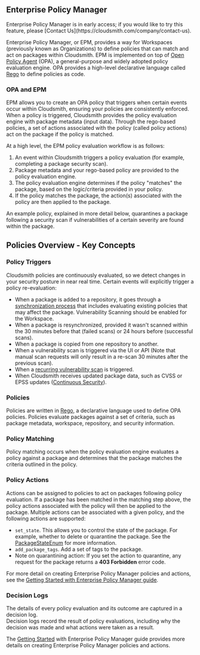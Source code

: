 
## Enterprise Policy Manager

<Note variant="note" headline="Early Access">
Enterprise Policy Manager is in early access; if you would like to try this feature, please [Contact Us](https://cloudsmith.com/company/contact-us).
</Note>

Enterprise Policy Manager, or EPM, provides a way for Workspaces (previously known as Organizations) to define policies that can match and act on packages within Cloudsmith. EPM is implemented on top of [Open Policy Agent](https://www.openpolicyagent.org/) (OPA), a general-purpose and widely adopted policy evaluation engine. OPA provides a high-level declarative language called [Rego](https://www.openpolicyagent.org/docs/latest/policy-language/) to define policies as code.

### OPA and EPM

EPM allows you to create an OPA policy that triggers when certain events occur within Cloudsmith, ensuring your policies are consistently enforced. When a policy is triggered, Cloudsmith provides the policy evaluation engine with package metadata (input data). Through the rego-based policies, a set of actions associated with the policy (called policy actions) act on the package if the policy is matched.

At a high level, the EPM policy evaluation workflow is as follows:

1. An event within Cloudsmith triggers a policy evaluation (for example, completing a package security scan).
2. Package metadata and your rego-based policy are provided to the policy evaluation engine.
3. The policy evaluation engine determines if the policy "matches" the package, based on the logic/criteria provided in your policy.
4. If the policy matches the package, the action(s) associated with the policy are then applied to the package.

An example policy, explained in more detail below, quarantines a package following a security scan if vulnerabilities of a certain severity are found within the package.

## Policies Overview - Key Concepts

### Policy Triggers

Cloudsmith policies are continuously evaluated, so we detect changes in your security posture in near real time. Certain events will explicitly trigger a policy re-evaluation:

- When a package is added to a repository, it goes through a [synchronization process](/artifact-management/resync-a-package#what-is-package-synchronization) that includes evaluating existing policies that may affect the package. Vulnerability Scanning should be enabled for the Workspace.
- When a package is resynchronized, provided it wasn't scanned within the 30 minutes before that (failed scans) or 24 hours before (successful scans).
- When a package is copied from one repository to another.
- When a vulnerability scan is triggered via the UI or API (Note that manual scan requests will only result in a re-scan 30 minutes after the previous scan).
- When a [recurring vulnerability scan](/supply-chain-security/vulnerability-scanning#early-access-recurring-security-scans) is triggered.
- When Cloudsmith receives updated package data, such as CVSS or EPSS updates ([Continuous Security](../continuous-security)).

### Policies

Policies are written in [Rego](https://www.openpolicyagent.org/docs/latest/policy-language/), a declarative language used to define OPA policies. Policies evaluate packages against a set of criteria, such as package metadata, workspace, repository, and security information.

### Policy Matching

Policy matching occurs when the policy evaluation engine evaluates a policy against a package and determines that the package matches the criteria outlined in the policy.

### Policy Actions

Actions can be assigned to policies to act on packages following policy evaluation. If a package has been matched in the matching step above, the policy actions associated with the policy will then be applied to the package. Multiple actions can be associated with a given policy, and the following actions are supported:

- `set_state`. This allows you to control the state of the package. For example, whether to delete or quarantine the package. See the [PackageStateEnum](https://api.cloudsmith.io/v2/swagger/#/:~:text=MovePackageActionTyped-,PackageStateEnum,string,-AVAILABLE%20%2D%20The%20package) for more information.
- `add_package_tags`. Add a set of tags to the package.
- Note on quarantining action: If you set the action to quarantine, any request for the package returns a **403 Forbidden** error code.

For more detail on creating Enterprise Policy Manager policies and actions, see the [Getting Started with Enterprise Policy Manager guide](/supply-chain-security/epm/getting-started).

### Decision Logs

The details of every policy evaluation and its outcome are captured in a decision log.  
Decision logs record the result of policy evaluations, including why the decision was made and what actions were taken as a result. 

The [Getting Started](/supply-chain-security/epm/getting-started) with Enterprise Policy Manager guide provides more details on creating Enterprise Policy Manager policies and actions.
